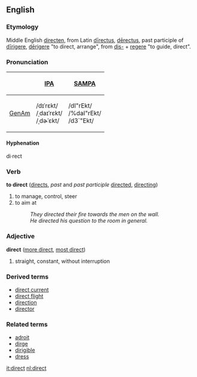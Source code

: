 ==English==
===Etymology===
Middle English [[directen]], from Latin [[directus|dīrectus]], [[derectus|dērectus]], past participle of [[dirigere|dīrigere]], [[derigere|dērigere]] "to direct, arrange", from [[dis-]] + [[regere]] "to guide, direct".

===Pronunciation===
{| border=1 cellpadding=5
! !! [[w:IPA|IPA]] !! [[w:SAMPA|SAMPA]]
|-
! [[GenAm]]
| /dɪˈrɛkt/ <br> /ˌdaɪˈrɛkt/ <br> /ˌdɚˈɛkt/ || /dI"rEkt/ <br> /%daI"rEkt/ <br> /d3`"Ekt/
|}

====Hyphenation====
di·rect

===Verb===
'''to direct''' ([[directs]], ''past'' and ''past participle'' [[directed]], [[directing]])
#to manage, control, steer
#to aim at
#:''They directed their fire towards the men on the wall.''
#:''He directed his question to the room in general.''

===Adjective===
'''direct''' ([[more direct]], [[most direct]])
#straight, constant, without interruption

===Derived terms===
*[[direct current]]
*[[direct flight]]
*[[direction]]
*[[director]]

===Related terms===
*[[adroit]]
*[[dirge]]
*[[dirigible]]
*[[dress]]

[[it:direct]]
[[nl:direct]]